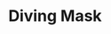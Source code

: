 ---
title: "Diving Mask"
meta_title: "Diving Mask craft"
description: "Craft de Diving Mask"
rank: "e"
draft: false
name: "Diving Mask"
recipe_img: "https://wiki.pokexgames.com/images/4/4e/Layer2.png"
level: 15
craft_time: 3600
result: 1
value_npc: 1
ingredients:
  - name: "Water Gem"
    quantity: 200
    item_img: "https://wiki.pokexgames.com/images/c/c0/Water_gem.png"
    value_npc: 1
  - name: "Ruby"
    quantity: 2
    item_img: "https://wiki.pokexgames.com/images/7/73/RubyMark.png"
    value_npc: 1
  - name: "Water Pendant"
    quantity: 10
    item_img: "https://wiki.pokexgames.com/images/2/27/WaterPendant.png"
    value_npc: 1
  - name: "Log"
    quantity: 200
    item_img: "https://wiki.pokexgames.com/images/e/e0/Log.png"
    value_npc: 1
  - name: "Style Point"
    quantity: 200
    item_img: "https://wiki.pokexgames.com/images/e/e0/Style_point.png"
    value_npc: 1
---